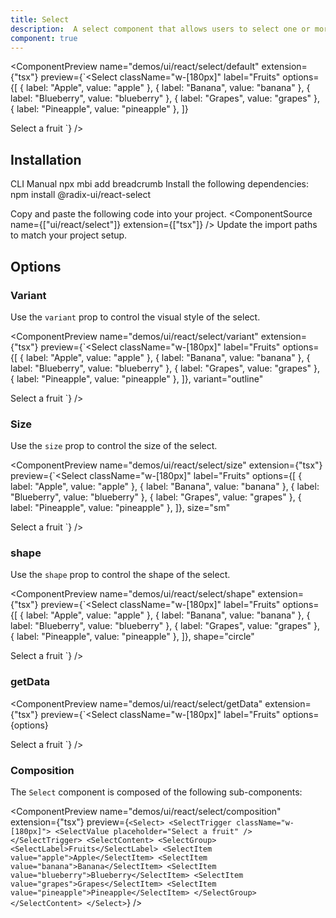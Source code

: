 ```yaml
---
title: Select
description:  A select component that allows users to select one or more options from a list of choices.
component: true
---
```


<ComponentPreview
  name="demos/ui/react/select/default"
  extension={"tsx"}
  preview={`<Select className="w-[180px]" label="Fruits"
  options={[
    { label: "Apple", value: "apple" },
    { label: "Banana", value: "banana" },
    { label: "Blueberry", value: "blueberry" },
    { label: "Grapes", value: "grapes" },
    { label: "Pineapple", value: "pineapple" },
  ]}
>
  Select a fruit
</Select>`}
/>

## Installation

<Tabs defaultValue="cli">
<TabsList>
<TabsTrigger value="cli">
CLI
</TabsTrigger>
<TabsTrigger value="manual">  
Manual
</TabsTrigger>
</TabsList>

<TabsContent value="cli">
<Bash>
<BashCommand>npx</BashCommand> mbi add breadcrumb
</Bash>
</TabsContent>

<TabsContent value="manual">
<Steps>
<Step>Install the following dependencies:</Step>

<Bash>
<BashCommand>npm </BashCommand>install @radix-ui/react-select
</Bash>

  <Step>Copy and paste the following code into your project.</Step>
  <ComponentSource  name={["ui/react/select"]} extension={["tsx"]} />
  <Step>Update the import paths to match your project setup.</Step>

</Steps>
</TabsContent>
</Tabs>

## Options

### Variant

Use the `variant` prop to control the visual style of the select.<br/>

<ComponentPreview
  name="demos/ui/react/select/variant"
  extension={"tsx"}
  preview={`<Select className="w-[180px]" label="Fruits"
  options={[
    { label: "Apple", value: "apple" },
    { label: "Banana", value: "banana" },
    { label: "Blueberry", value: "blueberry" },
    { label: "Grapes", value: "grapes" },
    { label: "Pineapple", value: "pineapple" },
  ]},
  variant="outline"
>
  Select a fruit
</Select>`}
/>

### Size

Use the `size` prop to control the size of the select.<br/>

<ComponentPreview
  name="demos/ui/react/select/size"
  extension={"tsx"}
  preview={`<Select className="w-[180px]" label="Fruits"
  options={[
    { label: "Apple", value: "apple" },
    { label: "Banana", value: "banana" },
    { label: "Blueberry", value: "blueberry" },
    { label: "Grapes", value: "grapes" },
    { label: "Pineapple", value: "pineapple" },
  ]},
  size="sm"
>
  Select a fruit
</Select>`}
/>

### shape

Use the `shape` prop to control the shape of the select.<br/>

<ComponentPreview
  name="demos/ui/react/select/shape"
  extension={"tsx"}
  preview={`<Select className="w-[180px]" label="Fruits"
  options={[
    { label: "Apple", value: "apple" },
    { label: "Banana", value: "banana" },
    { label: "Blueberry", value: "blueberry" },
    { label: "Grapes", value: "grapes" },
    { label: "Pineapple", value: "pineapple" },
  ]},
  shape="circle"
>
  Select a fruit
</Select>`}
/>

### getData 

<ComponentPreview
  name="demos/ui/react/select/getData"
  extension={"tsx"}
  preview={`<Select
  className="w-[180px]"
  label="Fruits"
  options={options}
>
  Select a fruit
</Select>`}
/>

### Composition

The `Select` component is composed of the following sub-components:

<ComponentPreview
  name="demos/ui/react/select/composition"
  extension={"tsx"}
  preview={`<Select>
    <SelectTrigger className="w-[180px]">
        <SelectValue placeholder="Select a fruit" />
    </SelectTrigger>
    <SelectContent>
    <SelectGroup>
        <SelectLabel>Fruits</SelectLabel>
        <SelectItem value="apple">Apple</SelectItem>
        <SelectItem value="banana">Banana</SelectItem>
        <SelectItem value="blueberry">Blueberry</SelectItem>
        <SelectItem value="grapes">Grapes</SelectItem>
        <SelectItem value="pineapple">Pineapple</SelectItem>
    </SelectGroup>
    </SelectContent>
</Select>`}
/>